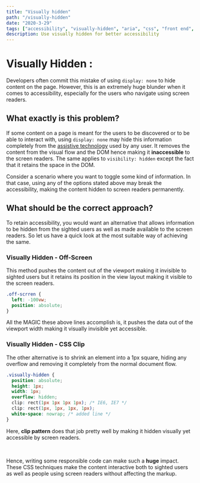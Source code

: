```yaml
---
title: "Visually hidden"
path: "/visually-hidden"
date: "2020-3-29"
tags: ["accessibility", "visually-hidden", "aria", "css", "front end", "a11y"]
description: Use visually hidden for better accessibility
---
```


# Visually Hidden :

Developers often commit this mistake of using `display: none` to hide content on the page. However, this is an extremely huge blunder when it comes to accessibility, especially for the users who navigate using screen readers.

## What exactly is this problem?

If some content on a page is meant for the users to be discovered or to be able to interact with, using `display: none` may hide this information completely from the <a href="https://webaccess.berkeley.edu/resources/assistive-technology">assistive technology</a> used by any user. It removes the content from the visual flow and the DOM hence making it <strong>inaccessible</strong> to the screen readers. The same applies to `visibility: hidden` except the fact that it retains the space in the DOM.

Consider a scenario where you want to toggle some kind of information. In that case, using any of the options stated above may break the accessibility, making the content hidden to screen readers permanently.

## What should be the correct approach?

To retain accessibility, you would want an alternative that allows information to be hidden from the sighted users as well as made available to the screen readers.
So let us have a quick look at the most suitable way of achieving the same.

### Visually Hidden - Off-Screen

This method pushes the content out of the viewport making it invisible to sighted users but it retains its position in the view layout making it visible to the screen readers.

```css
.off-scrren {
  left: -100vw;
  position: absolute;
}
```

All the MAGIC these above lines accomplish is, it pushes the data out of the viewport width making it visually invisible yet accessible.

### Visually Hidden - CSS Clip

The other alternative is to shrink an element into a 1px square, hiding any overflow and removing it completely from the normal document flow.

```css
.visually-hidden {
  position: absolute;
  height: 1px;
  width: 1px;
  overflow: hidden;
  clip: rect(1px 1px 1px 1px); /* IE6, IE7 */
  clip: rect(1px, 1px, 1px, 1px);
  white-space: nowrap; /* added line */
}
```

Here, <strong>clip pattern</strong> does that job pretty well by making it hidden visually yet accessible by screen readers.

<br />

Hence, writing some responsible code can make such a <strong>huge</strong> impact. These CSS techniques make the content interactive both to sighted users as well as people using screen readers without affecting the markup.
